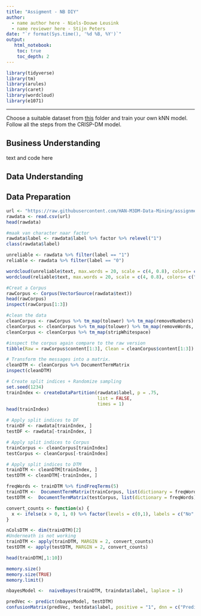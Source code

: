 ---
title: "Assigment - NB DIY"
author:
  - name author here - Niels-Douwe Leusink
  - name reviewer here - Stijn Peters
date: "`r format(Sys.time(), '%d %B, %Y')`"
output:
   html_notebook:
    toc: true
    toc_depth: 2
---


```{r}
library(tidyverse)
library(tm)
library(arules)
library(caret)
library(wordcloud)
library(e1071)
```

---

Choose a suitable dataset from [this](https://github.com/HAN-M3DM-Data-Mining/assignments/tree/master/datasets) folder and train  your own kNN model. Follow all the steps from the CRISP-DM model.


## Business Understanding
text and code here

## Data Understanding
## Data Preparation
```{r}
url <- "https://raw.githubusercontent.com/HAN-M3DM-Data-Mining/assignments/master/datasets/NB-fakenews.csv"
rawdata <- read.csv(url)
head(rawdata)
```

```{r}
#maak van character naar factor 
rawdata$label <- rawdata$label %>% factor %>% relevel("1")
class(rawdata$label)
```

```{r}
unreliable <- rawdata %>% filter(label == "1")
reliable <- rawdata %>% filter(label == "0")

wordcloud(unreliable$text, max.words = 20, scale = c(4, 0.8), colors= c("indianred1","indianred2","indianred3","indianred"))
wordcloud(reliable$text, max.words = 20, scale = c(4, 0.8), colors= c("lightsteelblue1","lightsteelblue2","lightsteelblue3","lightsteelblue"))
```

```{r}
#Creat a Corpus 
rawCorpus <- Corpus(VectorSource(rawdata$text))
head(rawCorpus)
inspect(rawCorpus[1:3])
```

```{r}
#clean the data 
cleanCorpus <- rawCorpus %>% tm_map(tolower) %>% tm_map(removeNumbers)
cleanCorpus <- cleanCorpus %>% tm_map(tolower) %>% tm_map(removeWords, stopwords()) %>% tm_map(removePunctuation)
cleanCorpus <- cleanCorpus %>% tm_map(stripWhitespace)
```
```{r}
#inspect the corpus again compare to the raw version
tibble(Raw = rawCorpus$content[1:3], Clean = cleanCorpus$content[1:3])
```
```{r}
# Transform the messages into a matrix. 
cleanDTM <- cleanCorpus %>% DocumentTermMatrix
inspect(cleanDTM)
```

```{r}
# Create split indices + Randomize sampling 
set.seed(1234)
trainIndex <- createDataPartition(rawdata$label, p = .75, 
                                  list = FALSE, 
                                  times = 1)
head(trainIndex)
```
```{r}
# Apply split indices to DF
trainDF <- rawdata[trainIndex, ]
testDF <- rawdata[-trainIndex, ]

# Apply split indices to Corpus
trainCorpus <- cleanCorpus[trainIndex]
testCorpus <- cleanCorpus[-trainIndex]

# Apply split indices to DTM
trainDTM <- cleanDTM[trainIndex, ]
testDTM <- cleanDTM[-trainIndex, ]
```

```{r}
freqWords <- trainDTM %>% findFreqTerms(5)
trainDTM <-  DocumentTermMatrix(trainCorpus, list(dictionary = freqWords))
testDTM <-  DocumentTermMatrix(testCorpus, list(dictionary = freqWords))
```

```{r}
convert_counts <- function(x) {
  x <- ifelse(x > 0, 1, 0) %>% factor(levels = c(0,1), labels = c("No", "Yes"))
}

nColsDTM <- dim(trainDTM)[2]
#Underneath is not working  
trainDTM <- apply(trainDTM, MARGIN = 2, convert_counts)
testDTM <- apply(testDTM, MARGIN = 2, convert_counts)

head(trainDTM[,1:10])
```
```{r}
memory.size()
memory.size(TRUE)
memory.limit()
```


```{r}
nbayesModel <-  naiveBayes(trainDTM, traindata$label, laplace = 1)

predVec <- predict(nbayesModel, testDTM)
confusionMatrix(predVec, testdata$label, positive = "1", dnn = c("Prediction", "True"))
```


